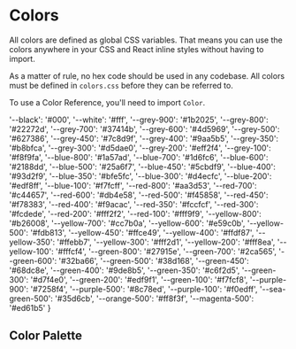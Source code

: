 
<Meta title="Foundation/Colors" />

# Colors

All colors are defined as global CSS variables. That means you can use the colors anywhere in your CSS and React inline styles without having to import.

As a matter of rule, no hex code should be used in any codebase. All colors must be defined in `colors.css` before they can be referred to.

To use a Color Reference, you'll need to import `Color`.

  '--black': '#000',
  '--white': '#fff',
  '--grey-900': '#1b2025',
  '--grey-800': '#22272d',
  '--grey-700': '#37414b',
  '--grey-600': '#4d5969',
  '--grey-500': '#627386',
  '--grey-450': '#7c8d9f',
  '--grey-400': '#9aa5b5',
  '--grey-350': '#b8bfca',
  '--grey-300': '#d5dae0',
  '--grey-200': '#eff2f4',
  '--grey-100': '#f8f9fa',
  '--blue-800': '#1a57ad',
  '--blue-700': '#1d6fc6',
  '--blue-600': '#2188dd',
  '--blue-500': '#25a6f7',
  '--blue-450': '#5cbdf9',
  '--blue-400': '#93d2f9',
  '--blue-350': '#bfe5fc',
  '--blue-300': '#d4ecfc',
  '--blue-200': '#edf8ff',
  '--blue-100': '#f7fcff',
  '--red-800': '#aa3d53',
  '--red-700': '#c44657',
  '--red-600': '#db4e58',
  '--red-500': '#f45858',
  '--red-450': '#f78383',
  '--red-400': '#f9acac',
  '--red-350': '#fccfcf',
  '--red-300': '#fcdede',
  '--red-200': '#fff2f2',
  '--red-100': '#fff9f9',
  '--yellow-800': '#b26008',
  '--yellow-700': '#cc7b0a',
  '--yellow-600': '#e59c0b',
  '--yellow-500': '#fdb813',
  '--yellow-450': '#ffce49',
  '--yellow-400': '#ffdf87',
  '--yellow-350': '#ffebb7',
  '--yellow-300': '#fff2d1',
  '--yellow-200': '#fff8ea',
  '--yellow-100': '#fffcf4',
  '--green-800': '#27915e',
  '--green-700': '#2ca565',
  '--green-600': '#32ba66',
  '--green-500': '#38d168',
  '--green-450': '#68dc8e',
  '--green-400': '#9de8b5',
  '--green-350': '#c6f2d5',
  '--green-300': '#d7f4e0',
  '--green-200': '#edf9f1',
  '--green-100': '#f7fcf8',
  '--purple-900': '#7258f4',
  '--purple-500': '#8c78ed',
  '--purple-100': '#f0edff',
  '--sea-green-500': '#35d6cb',
  '--orange-500': '#ff8f3f',
  '--magenta-500': '#ed61b5'
}

## Color Palette

<Colors />
